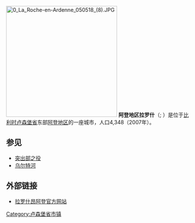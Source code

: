 {{Unreferenced|time=2018-08-13T05:38:21+00:00}}
[[File:0_La_Roche-en-Ardenne_050518_(8).JPG|300px]]
'''阿登地区拉罗什'''（{{lang-fr|La-Roche-en-Ardenne}}; {{Lang-de|Welchenfels}}）是位于[[比利时|比利时]][[卢森堡省|卢森堡省]]东部[[阿登|阿登地区]]的一座城市，人口4,348（2007年）。

== 参见 ==
*[[突出部之役|突出部之役]]
*[[乌尔特河|乌尔特河]]

== 外部链接 ==
*[http://www.la-roche-en-ardenne.be/ 拉罗什昂阿登官方网站]

{{卢森堡省市区}}
{{Authority control}}
{{Belgium-geo-stub}}

{{DEFAULTSORT:Laroche}}

[[Category:卢森堡省市镇|Category:卢森堡省市镇]]